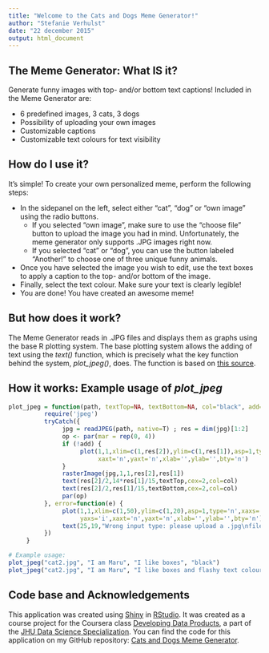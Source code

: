 ```yaml
---
title: "Welcome to the Cats and Dogs Meme Generator!"
author: "Stefanie Verhulst"
date: "22 december 2015"
output: html_document
---
```

## The Meme Generator: What IS it?

Generate funny images with top- and/or bottom text captions! Included in the Meme Generator are:

* 6 predefined images, 3 cats, 3 dogs
* Possibility of uploading your own images
* Customizable captions
* Customizable text colours for text visibility
     
## How do I use it?
It's simple! To create your own personalized meme, perform the following steps:

* In the sidepanel on the left, select either "cat", "dog" or "own image" using the radio buttons.
     * If you selected "own image", make sure to use the "choose file" button to upload the image you had in mind. Unfortunately, the meme generator only supports .JPG images right now. 
     * If you selected "cat" or "dog", you can use the button labeled "Another!" to choose one of three unique funny animals.
* Once you have selected the image you wish to edit, use the text boxes to apply a caption to the top- and/or bottom of the image.
* Finally, select the text colour. Make sure your text is clearly legible!
* You are done! You have created an awesome meme!
     
## But how does it work?
The Meme Generator reads in .JPG files and displays them as graphs using the base R plotting system. The base plotting system allows the adding of text using the *text()* function, which is precisely what the key function behind the system, *plot_jpeg()*, does. The function is based on [this source](http://stackoverflow.com/questions/9543343/plot-a-jpg-image-using-base-graphics-in-r).

## How it works: Example usage of *plot_jpeg*

```r
plot_jpeg = function(path, textTop=NA, textBottom=NA, col="black", add=FALSE){
          require('jpeg')
          tryCatch({
               jpg = readJPEG(path, native=T) ; res = dim(jpg)[1:2]
               op <- par(mar = rep(0, 4))
               if (!add) {
                    plot(1,1,xlim=c(1,res[2]),ylim=c(1,res[1]),asp=1,type='n',xaxs='i',yaxs='i',
                         xaxt='n',yaxt='n',xlab='',ylab='',bty='n')
               }
               rasterImage(jpg,1,1,res[2],res[1])
               text(res[2]/2,14*res[1]/15,textTop,cex=2,col=col)
               text(res[2]/2,res[1]/15,textBottom,cex=2,col=col)
               par(op)
          }, error=function(e) {
               plot(1,1,xlim=c(1,50),ylim=c(1,20),asp=1,type='n',xaxs='i',
                    yaxs='i',xaxt='n',yaxt='n',xlab='',ylab='',bty='n')
               text(25,19,"Wrong input type: please upload a .jpg\nfile or choose cats or dogs.",cex=1.5)
          })
     }
```

```r
# Example usage:
plot_jpeg("cat2.jpg", "I am Maru", "I like boxes", "black")
plot_jpeg("cat2.jpg", "I am Maru", "I like boxes and flashy text colours", "red")
```

## Code base and Acknowledgements
This application was created using [Shiny](http://shiny.rstudio.com/) in [RStudio](https://www.rstudio.com/). It was created as a course project for the Coursera class [Developing Data Products](https://www.coursera.org/learn/data-products), a part of the [JHU Data Science Specialization](https://www.coursera.org/specializations/jhu-data-science). You can find the code for this application on my GitHub repository: [Cats and Dogs Meme Generator](https://github.com/verhulststefanie/courseraShinyApp).

